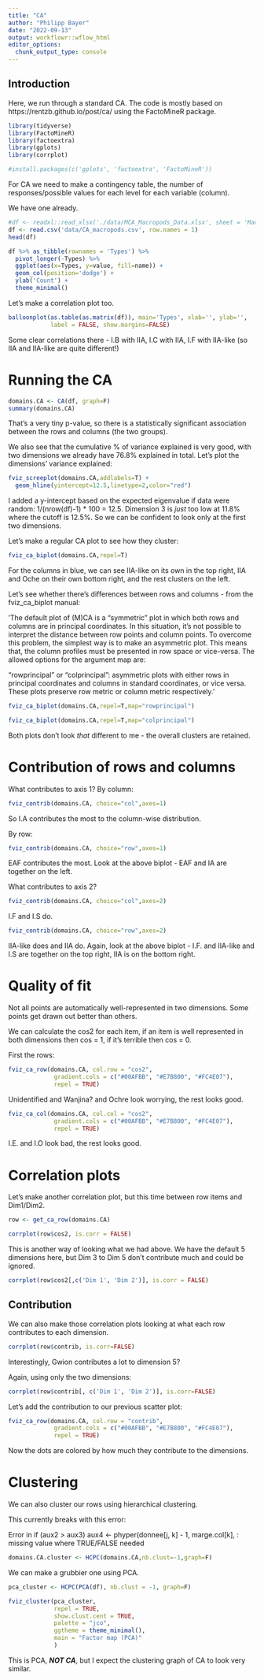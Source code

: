 ---
title: "CA"
author: "Philipp Bayer"
date: "2022-09-13"
output: workflowr::wflow_html
editor_options:
  chunk_output_type: console
---

## Introduction

Here, we run through a standard CA. The code is mostly based on https://rentzb.github.io/post/ca/ using the FactoMineR package.

```{r setup}
library(tidyverse)
library(FactoMineR)
library(factoextra)
library(gplots)
library(corrplot)

#install.packages(c('gplots', 'factoextra', 'FactoMineR'))
```

For CA we need to make a contingency table, the number of responses/possible values for each level for each variable (column).

We have one already.

```{r}
#df <- readxl::read_xlsx('./data/MCA_Macropods_Data.xlsx', sheet = 'Macropods_Complete ind')
df <- read.csv('data/CA_macropods.csv', row.names = 1)
head(df)
```


```{r fig.width=12}
df %>% as_tibble(rownames = 'Types') %>% 
  pivot_longer(-Types) %>% 
  ggplot(aes(x=Types, y=value, fill=name)) + 
  geom_col(position='dodge') +
  ylab('Count') + 
  theme_minimal()
```

Let's make a correlation plot too.

```{r fig.height=12}
balloonplot(as.table(as.matrix(df)), main='Types', xlab='', ylab='',
            label = FALSE, show.margins=FALSE)
```

Some clear correlations there - I.B with IIA, I.C with IIA, I.F with IIA-like (so IIA and IIA-like are quite different!)

# Running the CA

```{r}
domains.CA <- CA(df, graph=F)
summary(domains.CA)
```

That's a very tiny p-value, so there is a statistically significant association between the rows and columns (the two groups).

We also see that the cumulative % of variance explained is very good, with two dimensions we already have 76.8% explained in total.
Let's plot the dimensions' variance explained:

```{r}
fviz_screeplot(domains.CA,addlabels=T) + 
  geom_hline(yintercept=12.5,linetype=2,color="red")
```

I added a y-intercept based on the expected eigenvalue if data were random: 1/(nrow(df)-1) * 100 = 12.5. Dimension 3 is *just* too low at 11.8% where the cutoff is 12.5%. So we can be confident to look only at the first two dimensions.

Let's make a regular CA plot to see how they cluster:
```{r}
fviz_ca_biplot(domains.CA,repel=T)
```

For the columns in blue, we can see IIA-like on its own in the top right, IIA and Oche on their own bottom right, and the rest clusters on the left.

Let's see whether there's differences between rows and columns - from the fviz_ca_biplot manual:

'The default plot of (M)CA is a "symmetric" plot in which both rows and columns are in principal coordinates. In this situation, it's not possible to interpret the distance between row points and column points. To overcome this problem, the simplest way is to make an asymmetric plot. This means that, the column profiles must be presented in row space or vice-versa. The allowed options for the argument map are:

"rowprincipal" or "colprincipal": asymmetric plots with either rows in principal coordinates and columns in standard coordinates, or vice versa. These plots preserve row metric or column metric respectively.'

```{r}
fviz_ca_biplot(domains.CA,repel=T,map="rowprincipal")
```

```{r}
fviz_ca_biplot(domains.CA,repel=T,map="colprincipal")
```

Both plots don't look *that* different to me - the overall clusters are retained.

# Contribution of rows and columns

What contributes to axis 1?
By column:
```{r}
fviz_contrib(domains.CA, choice="col",axes=1)
```

So I.A contributes the most to the column-wise distribution.

By row:

```{r}
fviz_contrib(domains.CA, choice="row",axes=1)
```

EAF contributes the most. Look at the above biplot - EAF and IA are together on the left.

What contributes to axis 2?

```{r}
fviz_contrib(domains.CA, choice="col",axes=2)

```

I.F and I.S do.

```{r}
fviz_contrib(domains.CA, choice="row",axes=2)
```

IIA-like does and IIA do. Again, look at the above biplot - I.F. and IIA-like and I.S are together on the top right, IIA is on the bottom right.

# Quality of fit

Not all points are automatically well-represented in two dimensions. Some points get drawn out better than others.

We can calculate the cos2 for each item, if an item is well represented in both dimensions then cos = 1, if it's terrible then cos = 0.


First the rows:
```{r}
fviz_ca_row(domains.CA, col.row = "cos2",
             gradient.cols = c("#00AFBB", "#E7B800", "#FC4E07"), 
             repel = TRUE)
```

Unidentified and Wanjina? and Ochre look worrying, the rest looks good.

```{r}
fviz_ca_col(domains.CA, col.col = "cos2",
             gradient.cols = c("#00AFBB", "#E7B800", "#FC4E07"), 
             repel = TRUE)
```
I.E. and I.O look bad, the rest looks good.

# Correlation plots

Let's make another correlation plot, but this time between row items and Dim1/Dim2.

```{r fig.height=12}
row <- get_ca_row(domains.CA)

corrplot(row$cos2, is.corr = FALSE)
```

This is another way of looking what we had above. We have the default 5 dimensions here, but Dim 3 to Dim 5 don't contribute much and could be ignored.

```{r fig.height=12}
corrplot(row$cos2[,c('Dim 1', 'Dim 2')], is.corr = FALSE)
```
 
## Contribution

We can also make those correlation plots looking at what each row contributes to each dimension.

```{r fig.height=12}
corrplot(row$contrib, is.corr=FALSE)
```

Interestingly, Gwion contributes a lot to dimension 5?

Again, using only the two dimensions:
```{r fig.height=12}
corrplot(row$contrib[, c('Dim 1', 'Dim 2')], is.corr=FALSE)
```

Let's add the contribution to our previous scatter plot:

```{r}
fviz_ca_row(domains.CA, col.row = "contrib",
             gradient.cols = c("#00AFBB", "#E7B800", "#FC4E07"), 
             repel = TRUE)
```
Now the dots are colored by how much they contribute to the dimensions.

# Clustering

We can also cluster our rows using hierarchical clustering. 

This currently breaks with this error:

Error in if (aux2 > aux3) aux4 <- phyper(donnee[j, k] - 1, marge.col[k],  : 
  missing value where TRUE/FALSE needed
  
```{r eval=FALSE}
domains.CA.cluster <- HCPC(domains.CA,nb.clust=-1,graph=F)
```

We can make a grubbier one using PCA.

```{r}
pca_cluster <- HCPC(PCA(df), nb.clust = -1, graph=F)
```

```{r}
fviz_cluster(pca_cluster,
             repel = TRUE,            
             show.clust.cent = TRUE, 
             palette = "jco",         
             ggtheme = theme_minimal(),
             main = "Factor map (PCA)"
             )
```

This is PCA, ***NOT CA***, but I expect the clustering graph of CA to look very similar.
